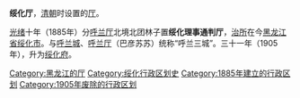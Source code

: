 '''绥化厅'''，[[清朝|清朝]]时设置的[[厅_(清朝)|厅]]。

[[光绪|光绪]]十年（1885年）分[[呼兰厅|呼兰厅]]北境北团林子置'''绥化理事通判厅'''，[[治所|治所]]在今[[黑龙江省|黑龙江省]][[绥化市|绥化市]]。与[[呼兰城|呼兰城]]、[[呼兰厅|呼兰厅]]（巴彦苏苏）统称“呼兰三城”。三十一年（1905年），升为[[绥化府|绥化府]]。

{{清朝行政区划小作品}}
{{DEFAULTSORT:S}}
[[Category:黑龙江的厅|Category:黑龙江的厅]]
[[Category:绥化行政区划史|Category:绥化行政区划史]]
[[Category:1885年建立的行政区划|Category:1885年建立的行政区划]]
[[Category:1905年废除的行政区划|Category:1905年废除的行政区划]]